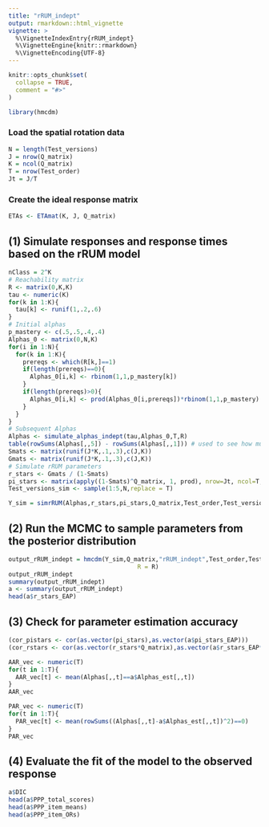 ```yaml
---
title: "rRUM_indept"
output: rmarkdown::html_vignette
vignette: >
  %\VignetteIndexEntry{rRUM_indept}
  %\VignetteEngine{knitr::rmarkdown}
  %\VignetteEncoding{UTF-8}
---
```


```r
knitr::opts_chunk$set(
  collapse = TRUE,
  comment = "#>"
)
```

```r
library(hmcdm)
```

### Load the spatial rotation data

```r
N = length(Test_versions)
J = nrow(Q_matrix)
K = ncol(Q_matrix)
T = nrow(Test_order)
Jt = J/T
```

### Create the ideal response matrix

```r
ETAs <- ETAmat(K, J, Q_matrix)
```


## (1) Simulate responses and response times based on the rRUM model

```r
nClass = 2^K
# Reachability matrix
R <- matrix(0,K,K)
tau <- numeric(K)
for(k in 1:K){
  tau[k] <- runif(1,.2,.6)
}
# Initial alphas
p_mastery <- c(.5,.5,.4,.4)
Alphas_0 <- matrix(0,N,K)
for(i in 1:N){
  for(k in 1:K){
    prereqs <- which(R[k,]==1)
    if(length(prereqs)==0){
      Alphas_0[i,k] <- rbinom(1,1,p_mastery[k])
    }
    if(length(prereqs)>0){
      Alphas_0[i,k] <- prod(Alphas_0[i,prereqs])*rbinom(1,1,p_mastery)
    }
  }
}
# Subsequent Alphas
Alphas <- simulate_alphas_indept(tau,Alphas_0,T,R)
table(rowSums(Alphas[,,5]) - rowSums(Alphas[,,1])) # used to see how much transition has taken place
Smats <- matrix(runif(J*K,.1,.3),c(J,K))
Gmats <- matrix(runif(J*K,.1,.3),c(J,K))
# Simulate rRUM parameters
r_stars <- Gmats / (1-Smats)
pi_stars <- matrix(apply((1-Smats)^Q_matrix, 1, prod), nrow=Jt, ncol=T, byrow=T)
Test_versions_sim <- sample(1:5,N,replace = T)

Y_sim = simrRUM(Alphas,r_stars,pi_stars,Q_matrix,Test_order,Test_versions_sim)
```


## (2) Run the MCMC to sample parameters from the posterior distribution

```r
output_rRUM_indept = hmcdm(Y_sim,Q_matrix,"rRUM_indept",Test_order,Test_versions_sim,100,30,
                                    R = R)
output_rRUM_indept
summary(output_rRUM_indept)
a <- summary(output_rRUM_indept)
head(a$r_stars_EAP)

```

## (3) Check for parameter estimation accuracy

```r
(cor_pistars <- cor(as.vector(pi_stars),as.vector(a$pi_stars_EAP)))
(cor_rstars <- cor(as.vector(r_stars*Q_matrix),as.vector(a$r_stars_EAP*Q_matrix)))

AAR_vec <- numeric(T)
for(t in 1:T){
  AAR_vec[t] <- mean(Alphas[,,t]==a$Alphas_est[,,t])
}
AAR_vec

PAR_vec <- numeric(T)
for(t in 1:T){
  PAR_vec[t] <- mean(rowSums((Alphas[,,t]-a$Alphas_est[,,t])^2)==0)
}
PAR_vec
```

## (4) Evaluate the fit of the model to the observed response

```r
a$DIC
head(a$PPP_total_scores)
head(a$PPP_item_means)
head(a$PPP_item_ORs)

```

